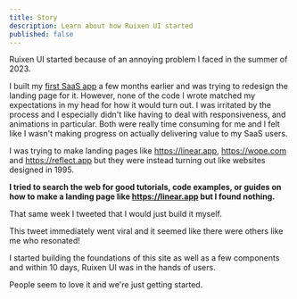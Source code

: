 ```yaml
---
title: Story
description: Learn about how Ruixen UI started
published: false
---
```


Ruixen UI started because of an annoying problem I faced in the summer of 2023.

I built my [first SaaS app](https://automatic.chat) a few months earlier and was trying to redesign the landing page for it. However, none of the code I wrote matched my expectations in my head for how it would turn out. I was irritated by the process and I especially didn't like having to deal with responsiveness, and animations in particular. Both were really time consuming for me and I felt like I wasn't making progress on actually delivering value to my SaaS users.

I was trying to make landing pages like https://linear.app, https://wope.com and https://reflect.app but they were instead turning out like websites designed in 1995.

**I tried to search the web for good tutorials, code examples, or guides on how to make a landing page like https://linear.app but I found nothing.**

That same week I tweeted that I would just build it myself.

<Tweet id="1668408059125702661" />

This tweet immediately went viral and it seemed like there were others like me who resonated!

I started building the foundations of this site as well as a few components and within 10 days, Ruixen UI was in the hands of users.

People seem to love it and we're just getting started.

<div className="columns-3 gap-4 [&>*]:mb-4">
  <Tweet id="1722659583464968612" />
  <Tweet id="1668442365625790465" />
  <Tweet id="1684613797984800768" />
  <Tweet id="1722690049374830639" />
  <Tweet id="1684676668445622272" />
  <Tweet id="1668640878225764354" />
  <Tweet id="1668506160620769280" />
  <Tweet id="1681477151042797568" />
</div>
